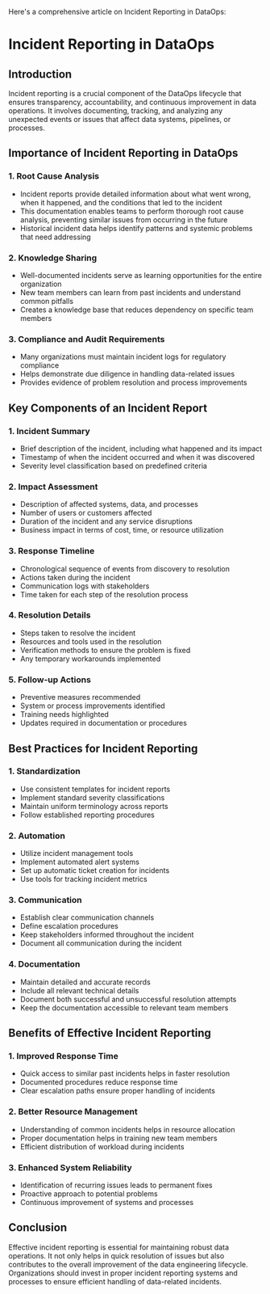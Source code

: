 Here's a comprehensive article on Incident Reporting in DataOps:

# Incident Reporting in DataOps

## Introduction
Incident reporting is a crucial component of the DataOps lifecycle that ensures transparency, accountability, and continuous improvement in data operations. It involves documenting, tracking, and analyzing any unexpected events or issues that affect data systems, pipelines, or processes.

## Importance of Incident Reporting in DataOps

### 1. Root Cause Analysis
* Incident reports provide detailed information about what went wrong, when it happened, and the conditions that led to the incident
* This documentation enables teams to perform thorough root cause analysis, preventing similar issues from occurring in the future
* Historical incident data helps identify patterns and systemic problems that need addressing

### 2. Knowledge Sharing
* Well-documented incidents serve as learning opportunities for the entire organization
* New team members can learn from past incidents and understand common pitfalls
* Creates a knowledge base that reduces dependency on specific team members

### 3. Compliance and Audit Requirements
* Many organizations must maintain incident logs for regulatory compliance
* Helps demonstrate due diligence in handling data-related issues
* Provides evidence of problem resolution and process improvements

## Key Components of an Incident Report

### 1. Incident Summary
* Brief description of the incident, including what happened and its impact
* Timestamp of when the incident occurred and when it was discovered
* Severity level classification based on predefined criteria

### 2. Impact Assessment
* Description of affected systems, data, and processes
* Number of users or customers affected
* Duration of the incident and any service disruptions
* Business impact in terms of cost, time, or resource utilization

### 3. Response Timeline
* Chronological sequence of events from discovery to resolution
* Actions taken during the incident
* Communication logs with stakeholders
* Time taken for each step of the resolution process

### 4. Resolution Details
* Steps taken to resolve the incident
* Resources and tools used in the resolution
* Verification methods to ensure the problem is fixed
* Any temporary workarounds implemented

### 5. Follow-up Actions
* Preventive measures recommended
* System or process improvements identified
* Training needs highlighted
* Updates required in documentation or procedures

## Best Practices for Incident Reporting

### 1. Standardization
* Use consistent templates for incident reports
* Implement standard severity classifications
* Maintain uniform terminology across reports
* Follow established reporting procedures

### 2. Automation
* Utilize incident management tools
* Implement automated alert systems
* Set up automatic ticket creation for incidents
* Use tools for tracking incident metrics

### 3. Communication
* Establish clear communication channels
* Define escalation procedures
* Keep stakeholders informed throughout the incident
* Document all communication during the incident

### 4. Documentation
* Maintain detailed and accurate records
* Include all relevant technical details
* Document both successful and unsuccessful resolution attempts
* Keep the documentation accessible to relevant team members

## Benefits of Effective Incident Reporting

### 1. Improved Response Time
* Quick access to similar past incidents helps in faster resolution
* Documented procedures reduce response time
* Clear escalation paths ensure proper handling of incidents

### 2. Better Resource Management
* Understanding of common incidents helps in resource allocation
* Proper documentation helps in training new team members
* Efficient distribution of workload during incidents

### 3. Enhanced System Reliability
* Identification of recurring issues leads to permanent fixes
* Proactive approach to potential problems
* Continuous improvement of systems and processes

## Conclusion
Effective incident reporting is essential for maintaining robust data operations. It not only helps in quick resolution of issues but also contributes to the overall improvement of the data engineering lifecycle. Organizations should invest in proper incident reporting systems and processes to ensure efficient handling of data-related incidents.
